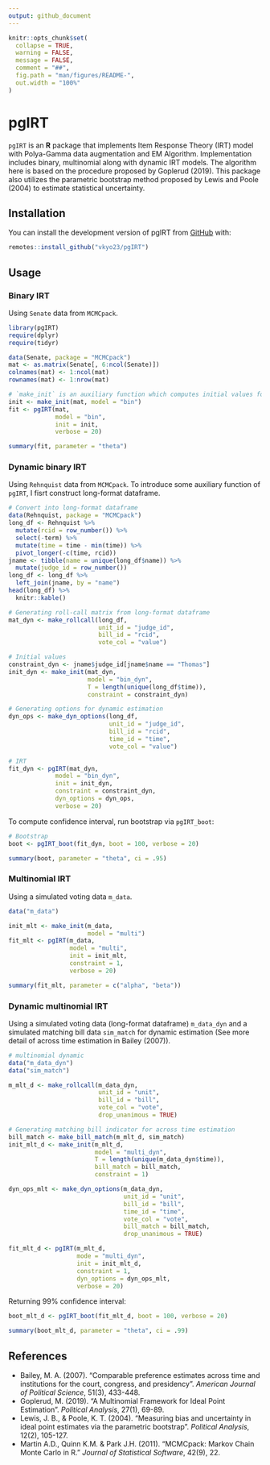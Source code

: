 ```yaml
---
output: github_document
---
```


<!-- README.md is generated from README.Rmd. Please edit that file -->

```r
knitr::opts_chunk$set(
  collapse = TRUE,
  warning = FALSE,
  message = FALSE,
  comment = "##",
  fig.path = "man/figures/README-",
  out.width = "100%"
)
```

# pgIRT

<!-- badges: start -->
<!-- badges: end -->

`pgIRT` is an **R** package that implements Item Response Theory (IRT) model with Polya-Gamma data augmentation and EM Algorithm. Implementation includes binary, multinomial along with dynamic IRT models. The algorithm here is based on the procedure proposed by Goplerud (2019). This package also utilizes the parametric bootstrap method proposed by Lewis and Poole (2004) to estimate statistical uncertainty. 

## Installation

You can install the development version of pgIRT from [GitHub](https://github.com) with:

``` r
remotes::install_github("vkyo23/pgIRT")
```
## Usage

### Binary IRT

Using `Senate` data from `MCMCpack`. 

```r
library(pgIRT)
require(dplyr)
require(tidyr)

data(Senate, package = "MCMCpack")
mat <- as.matrix(Senate[, 6:ncol(Senate)])
colnames(mat) <- 1:ncol(mat)
rownames(mat) <- 1:nrow(mat)

# `make_init` is an auxiliary function which computes initial values for `pgIRT`.
init <- make_init(mat, model = "bin")
fit <- pgIRT(mat, 
             model = "bin",
             init = init,
             verbose = 20)

summary(fit, parameter = "theta")
```

### Dynamic binary IRT

Using `Rehnquist` data from `MCMCpack`. To introduce some auxiliary function of `pgIRT`, I fisrt construct long-format dataframe.

```r
# Convert into long-format dataframe
data(Rehnquist, package = "MCMCpack")
long_df <- Rehnquist %>% 
  mutate(rcid = row_number()) %>% 
  select(-term) %>% 
  mutate(time = time - min(time)) %>% 
  pivot_longer(-c(time, rcid))
jname <- tibble(name = unique(long_df$name)) %>% 
  mutate(judge_id = row_number())
long_df <- long_df %>% 
  left_join(jname, by = "name")
head(long_df) %>% 
  knitr::kable()
```


```r
# Generating roll-call matrix from long-format dataframe
mat_dyn <- make_rollcall(long_df, 
                         unit_id = "judge_id", 
                         bill_id = "rcid",
                         vote_col = "value")

# Initial values
constraint_dyn <- jname$judge_id[jname$name == "Thomas"]
init_dyn <- make_init(mat_dyn,
                      model = "bin_dyn",
                      T = length(unique(long_df$time)),
                      constraint = constraint_dyn)

# Generating options for dynamic estimation
dyn_ops <- make_dyn_options(long_df,
                            unit_id = "judge_id",
                            bill_id = "rcid",
                            time_id = "time",
                            vote_col = "value")

# IRT
fit_dyn <- pgIRT(mat_dyn,
             model = "bin_dyn",
             init = init_dyn,
             constraint = constraint_dyn,
             dyn_options = dyn_ops,
             verbose = 20)
```

To compute confidence interval, run bootstrap via `pgIRT_boot`:

```r
# Bootstrap
boot <- pgIRT_boot(fit_dyn, boot = 100, verbose = 20)

summary(boot, parameter = "theta", ci = .95)
```


### Multinomial IRT

Using a simulated voting data `m_data`.

```r
data("m_data")

init_mlt <- make_init(m_data,
                      model = "multi")
fit_mlt <- pgIRT(m_data,
                 model = "multi",
                 init = init_mlt, 
                 constraint = 1,
                 verbose = 20)

summary(fit_mlt, parameter = c("alpha", "beta"))
```


### Dynamic multinomial IRT

Using a simulated voting data (long-format dataframe) `m_data_dyn` and a simulated matching bill data `sim_match` for dynamic estimation (See more detail of across time estimation in Bailey (2007)).

```r
# multinomial dynamic
data("m_data_dyn")
data("sim_match")

m_mlt_d <- make_rollcall(m_data_dyn,
                         unit_id = "unit",
                         bill_id = "bill",
                         vote_col = "vote",
                         drop_unanimous = TRUE)

# Generating matching bill indicator for across time estimation
bill_match <- make_bill_match(m_mlt_d, sim_match)
init_mlt_d <- make_init(m_mlt_d, 
                        model = "multi_dyn",
                        T = length(unique(m_data_dyn$time)),
                        bill_match = bill_match,
                        constraint = 1)

dyn_ops_mlt <- make_dyn_options(m_data_dyn,
                                unit_id = "unit",
                                bill_id = "bill",
                                time_id = "time",
                                vote_col = "vote",
                                bill_match = bill_match,
                                drop_unanimous = TRUE)

fit_mlt_d <- pgIRT(m_mlt_d,
                   mode = "multi_dyn",
                   init = init_mlt_d,
                   constraint = 1,
                   dyn_options = dyn_ops_mlt,
                   verbose = 20)
```

Returning 99% confidence interval:

```r
boot_mlt_d <- pgIRT_boot(fit_mlt_d, boot = 100, verbose = 20)

summary(boot_mlt_d, parameter = "theta", ci = .99)
```


## References

+ Bailey, M. A. (2007). "Comparable preference estimates across time and institutions for the court, congress, and presidency". *American Journal of Political Science*, 51(3), 433-448.
+ Goplerud, M. (2019). "A Multinomial Framework for Ideal Point Estimation". *Political Analysis*, 27(1), 69-89.
+ Lewis, J. B., & Poole, K. T. (2004). "Measuring bias and uncertainty in ideal point estimates via the parametric bootstrap". *Political Analysis*, 12(2), 105-127.
+ Martin A.D., Quinn K.M. & Park J.H. (2011). "MCMCpack: Markov Chain Monte Carlo in R." *Journal of Statistical Software*, 42(9), 22.
